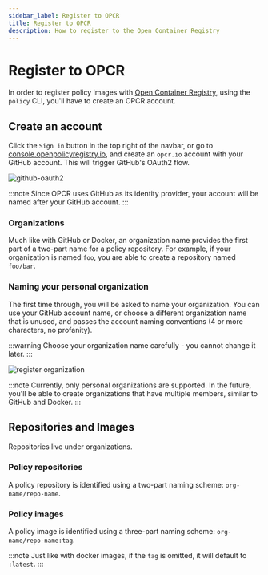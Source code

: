 ```yaml
---
sidebar_label: Register to OPCR
title: Register to OPCR
description: How to register to the Open Container Registry
---
```


# Register to OPCR

In order to register policy images with [Open Container Registry](https://www.openpolicyregistry.io/), using the `policy` CLI, you'll have to create an OPCR account.

## Create an account

Click the `Sign in` button in the top right of the navbar, or go to [console.openpolicyregistry.io](https://console.openpolicyregistry.io), and create an `opcr.io` account with your GitHub account. This will trigger
GitHub's OAuth2 flow.

![github-oauth2](/github-oauth.png)

:::note
Since OPCR uses GitHub as its identity provider, your account will be named after your GitHub account.
:::

### Organizations

Much like with GitHub or Docker, an organization name provides the first part of a two-part name
for a policy repository. For example, if your organization is named `foo`, you are able to create
a repository named `foo/bar`.

### Naming your personal organization

The first time through, you will be asked to name your organization. You can use your GitHub account name, or choose a different organization name that is unused, and passes the account naming conventions (4 or more characters, no profanity).

:::warning
Choose your organization name carefully - you cannot change it later.
:::

![register organization](/register-org.png)

:::note
Currently, only personal organizations are supported. In the future, you'll be able to create
organizations that have multiple members, similar to GitHub and Docker.
:::

## Repositories and Images

Repositories live under organizations.

### Policy repositories

A policy repository is identified using a two-part naming scheme: `org-name/repo-name`.

### Policy images

A policy image is identified using a three-part naming scheme: `org-name/repo-name:tag`.

:::note
Just like with docker images, if the `tag` is omitted, it will default to `:latest`.
:::

